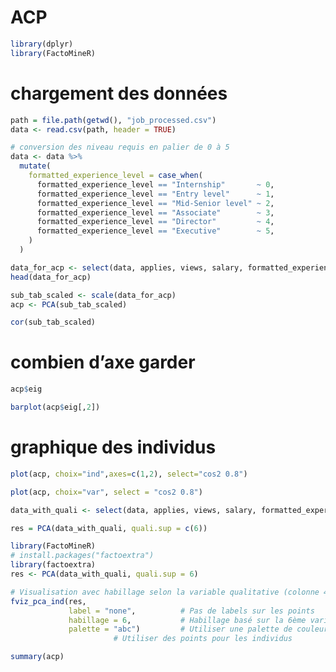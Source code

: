 # ACP

```r
library(dplyr)
library(FactoMineR)
```

# chargement des données
```r
path = file.path(getwd(), "job_processed.csv")
data <- read.csv(path, header = TRUE)

# conversion des niveau requis en palier de 0 à 5
data <- data %>%
  mutate(
    formatted_experience_level = case_when(
      formatted_experience_level == "Internship"       ~ 0,
      formatted_experience_level == "Entry level"      ~ 1,
      formatted_experience_level == "Mid-Senior level" ~ 2,
      formatted_experience_level == "Associate"        ~ 3,
      formatted_experience_level == "Director"         ~ 4,
      formatted_experience_level == "Executive"        ~ 5,
    )
  )
```


```r
data_for_acp <- select(data, applies, views, salary, formatted_experience_level, duration_days)
head(data_for_acp)
```
```r
sub_tab_scaled <- scale(data_for_acp)
acp <- PCA(sub_tab_scaled)
```
```r
cor(sub_tab_scaled)
```

# combien d'axe garder

```r
acp$eig
```
```r
barplot(acp$eig[,2])
```
# graphique des individus

```r
plot(acp, choix="ind",axes=c(1,2), select="cos2 0.8")
```
```r
plot(acp, choix="var", select = "cos2 0.8")
```
```r
data_with_quali <- select(data, applies, views, salary, formatted_experience_level, duration_days, geographic_scope)
```

```r
res = PCA(data_with_quali, quali.sup = c(6))
```

```r

library(FactoMineR)
# install.packages("factoextra")
library(factoextra)
res <- PCA(data_with_quali, quali.sup = 6)

# Visualisation avec habillage selon la variable qualitative (colonne 4)
fviz_pca_ind(res, 
             label = "none",          # Pas de labels sur les points
             habillage = 6,           # Habillage basé sur la 6ème variable
             palette = "abc")         # Utiliser une palette de couleurs prédéfinie
                       # Utiliser des points pour les individus


```




```r
summary(acp)
```




 

